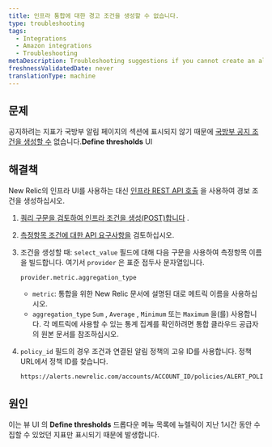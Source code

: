 ```yaml
---
title: 인프라 통합에 대한 경고 조건을 생성할 수 없습니다.
type: troubleshooting
tags:
  - Integrations
  - Amazon integrations
  - Troubleshooting
metaDescription: Troubleshooting suggestions if you cannot create an alert condition for your New Relic infrastructure integration.
freshnessValidatedDate: never
translationType: machine
---
```


## 문제

공지하려는 지표가 국방부 알림 페이지의 섹션에 표시되지 않기 때문에 [국방부 공지 조건을 생성할 수](/docs/infrastructure/new-relic-infrastructure/infrastructure-alert-conditions/infrastructure-alerts-add-edit-or-view-host-alert-information) 없습니다.<DNT>**Define thresholds**</DNT> UI

## 해결책

New Relic의 인프라 UI를 사용하는 대신 [인프라 REST API 호출](/docs/infrastructure/new-relic-infrastructure/infrastructure-alert-conditions/rest-api-calls-new-relic-infrastructure-alerts) 을 사용하여 경보 조건을 생성하십시오.

1. [쿼리 구문을 검토하여 인프라 조건을 생성(POST)합니다](/docs/infrastructure/new-relic-infrastructure/infrastructure-alert-conditions/rest-api-calls-new-relic-infrastructure-alerts#post-conditions) .

2. [측정항목 조건에 대한 API 요구사항을](/docs/infrastructure/new-relic-infrastructure/infrastructure-alert-conditions/rest-api-calls-new-relic-infrastructure-alerts#metric-api) 검토하십시오.

3. 조건을 생성할 때: `select_value` 필드에 대해 다음 구문을 사용하여 측정항목 이름을 빌드합니다. 여기서 `provider` 은 표준 접두사 문자열입니다.

   ```
   provider.metric.aggregation_type
   ```

   * `metric`: 통합을 위한 New Relic 문서에 설명된 대로 메트릭 이름을 사용하십시오.
   * `aggregation_type` `Sum` , `Average` , `Minimum` 또는 `Maximum` 을(를) 사용합니다. 각 메트릭에 사용할 수 있는 통계 집계를 확인하려면 통합 클라우드 공급자의 원본 문서를 참조하십시오.

4. `policy_id` 필드의 경우 조건과 연결된 알림 정책의 고유 ID를 사용합니다. 정책 URL에서 정책 ID를 찾습니다.

   ```
   https://alerts.newrelic.com/accounts/ACCOUNT_ID/policies/ALERT_POLICY_ID
   ```

## 원인

이는 뷰 UI 의 <DNT>**Define thresholds**</DNT> 드롭다운 메뉴 목록에 뉴렐릭이 지난 1시간 동안 수집할 수 있었던 지표만 표시되기 때문에 발생합니다.

